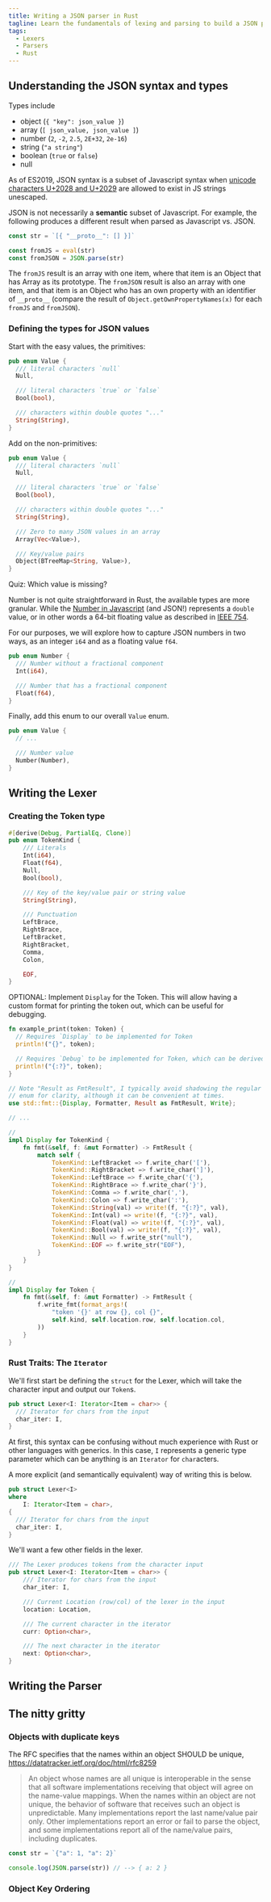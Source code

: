 ```yaml
---
title: Writing a JSON parser in Rust
tagline: Learn the fundamentals of lexing and parsing to build a JSON parser from scratch
tags:
  - Lexers
  - Parsers
  - Rust
---
```



## Understanding the JSON syntax and types

Types include

- object (`{ "key": json_value }`)
- array (`[ json_value, json_value ]`)
- number (`2`, `-2`, `2.5`, `2E+32`, `2e-16`)
- string (`"a string"`)
- boolean (`true` or `false`)
- null

<Spoiler summary="JSON syntax is a subset of Javascript syntax">

As of ES2019, JSON syntax is a subset of Javascript syntax when [unicode characters
U+2028 and U+2029](https://github.com/tc39/proposal-json-superset) are allowed to exist in JS strings unescaped.

JSON is not necessarily a **semantic** subset of Javascript. For example, the following produces a different result when
parsed as Javascript vs. JSON.

```javascript
const str = `[{ "__proto__": [] }]`

const fromJS = eval(str)
const fromJSON = JSON.parse(str)
```

The `fromJS` result is an array with one item, where that item is an Object that has Array as its prototype.
The `fromJSON` result is also an array with one item, and that item is an Object who has an own property with
an identifier of `__proto__` (compare the result of `Object.getOwnPropertyNames(x)` for each `fromJS` and `fromJSON`).

</Spoiler>

### Defining the types for JSON values

Start with the easy values, the primitives:

```rust
pub enum Value {
  /// literal characters `null`
  Null,

  /// literal characters `true` or `false`
  Bool(bool),

  /// characters within double quotes "..."
  String(String),
}
```

Add on the non-primitives:

```rust
pub enum Value {
  /// literal characters `null`
  Null,

  /// literal characters `true` or `false`
  Bool(bool),

  /// characters within double quotes "..."
  String(String),

  /// Zero to many JSON values in an array
  Array(Vec<Value>),

  /// Key/value pairs
  Object(BTreeMap<String, Value>),
}
```

Quiz: Which value is missing?

Number is not quite straightforward in Rust, the available types are more granular. While the [Number in Javascript](https://developer.mozilla.org/en-US/docs/Web/JavaScript/Reference/Global_Objects/Number) (and JSON!)
represents a `double` value, or in other words a 64-bit floating value as described in [IEEE 754](https://en.wikipedia.org/wiki/IEEE_754).

For our purposes, we will explore how to capture JSON numbers in two ways, as an integer `i64` and as a floating value `f64`.

```rust
pub enum Number {
  /// Number without a fractional component
  Int(i64),

  /// Number that has a fractional component
  Float(f64),
}
```

Finally, add this enum to our overall `Value` enum.

```rust
pub enum Value {
  // ...

  /// Number value
  Number(Number),
}
```

## Writing the Lexer

### Creating the Token type

```rust
#[derive(Debug, PartialEq, Clone)]
pub enum TokenKind {
    /// Literals
    Int(i64),
    Float(f64),
    Null,
    Bool(bool),

    /// Key of the key/value pair or string value
    String(String),

    /// Punctuation
    LeftBrace,
    RightBrace,
    LeftBracket,
    RightBracket,
    Comma,
    Colon,

    EOF,
}
```

OPTIONAL: Implement `Display` for the Token.
This will allow having a custom format for printing the token out, which can be useful for debugging.

```rust
fn example_print(token: Token) {
  // Requires `Display` to be implemented for Token
  println!("{}", token);

  // Requires `Debug` to be implemented for Token, which can be derived automatically
  println!("{:?}", token);
}
```

```rust
// Note "Result as FmtResult", I typically avoid shadowing the regular `Result`
// enum for clarity, although it can be convenient at times.
use std::fmt::{Display, Formatter, Result as FmtResult, Write};

// ...

//
impl Display for TokenKind {
    fn fmt(&self, f: &mut Formatter) -> FmtResult {
        match self {
            TokenKind::LeftBracket => f.write_char('['),
            TokenKind::RightBracket => f.write_char(']'),
            TokenKind::LeftBrace => f.write_char('{'),
            TokenKind::RightBrace => f.write_char('}'),
            TokenKind::Comma => f.write_char(','),
            TokenKind::Colon => f.write_char(':'),
            TokenKind::String(val) => write!(f, "{:?}", val),
            TokenKind::Int(val) => write!(f, "{:?}", val),
            TokenKind::Float(val) => write!(f, "{:?}", val),
            TokenKind::Bool(val) => write!(f, "{:?}", val),
            TokenKind::Null => f.write_str("null"),
            TokenKind::EOF => f.write_str("EOF"),
        }
    }
}

//
impl Display for Token {
    fn fmt(&self, f: &mut Formatter) -> FmtResult {
        f.write_fmt(format_args!(
            "token '{}' at row {}, col {}",
            self.kind, self.location.row, self.location.col,
        ))
    }
}

```

### Rust Traits: The `Iterator`

We'll first start be defining the `struct` for the Lexer, which will take the character input and output our `Token`s.

```rust
pub struct Lexer<I: Iterator<Item = char>> {
  /// Iterator for chars from the input
  char_iter: I,
}
```

At first, this syntax can be confusing without much experience with Rust or other languages with generics. In this case, `I` represents
a generic type parameter which can be anything is an `Iterator` for `char`acters.

A more explicit (and semantically equivalent) way of writing this is below.

```rust
pub struct Lexer<I>
where
    I: Iterator<Item = char>,
{
  /// Iterator for chars from the input
  char_iter: I,
}
```

We'll want a few other fields in the lexer.

```rust
/// The Lexer produces tokens from the character input
pub struct Lexer<I: Iterator<Item = char>> {
    /// Iterator for chars from the input
    char_iter: I,

    /// Current Location (row/col) of the lexer in the input
    location: Location,

    /// The current character in the iterator
    curr: Option<char>,

    /// The next character in the iterator
    next: Option<char>,
}
```

## Writing the Parser

## The nitty gritty

### Objects with duplicate keys

The RFC specifies that the names within an object SHOULD be unique,
https://datatracker.ietf.org/doc/html/rfc8259

> An object whose names are all unique is interoperable in the sense
> that all software implementations receiving that object will agree on
> the name-value mappings. When the names within an object are not
> unique, the behavior of software that receives such an object is
> unpredictable. Many implementations report the last name/value pair
> only. Other implementations report an error or fail to parse the
> object, and some implementations report all of the name/value pairs,
> including duplicates.

```javascript
const str = `{"a": 1, "a": 2}`

console.log(JSON.parse(str)) // --> { a: 2 }
```

### Object Key Ordering
